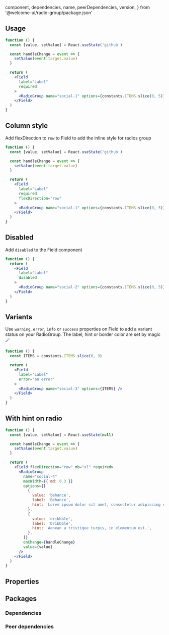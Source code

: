 
  component,
  dependencies,
  name,
  peerDependencies,
  version,
} from '@welcome-ui/radio-group/package.json'

<showcase
  version={version}
  name={name}
  component={component}
  description="Allows user to choose between some options and only one can be return."
/>

## Usage

```jsx
function () {
  const [value, setValue] = React.useState('github')

  const handleChange = event => {
    setValue(event.target.value)
  }

  return (
    <Field
      label="Label"
      required
    >
      <RadioGroup name="social-1" options={constants.ITEMS.slice(0, 5)} onChange={handleChange} value={value} />
    </Field>
  )
}
```

## Column style

Add flexDirection to `row` to Field to add the inline style for radios group

```jsx
function () {
  const [value, setValue] = React.useState('github')

  const handleChange = event => {
    setValue(event.target.value)
  }

  return (
    <Field
      label="Label"
      required
      flexDirection="row"
    >
      <RadioGroup name="social-1" options={constants.ITEMS.slice(0, 5)} onChange={handleChange} value={value} />
    </Field>
  )
}
```

## Disabled

Add `disabled` to the Field component

```jsx
function () {
  return (
    <Field
      label="Label"
      disabled
    >
      <RadioGroup name="social-2" options={constants.ITEMS.slice(0, 5)} value="github" />
    </Field>
  )
}
```

## Variants

Use `warning`, `error`, `info` or `success` properties on Field to add a variant status on your RadioGroup. The label, hint or border color are set by magic 🪄

```jsx
function () {
  const ITEMS = constants.ITEMS.slice(0, 3)

  return (
    <Field
      label="Label"
      error="an error"
    >
      <RadioGroup name="social-3" options={ITEMS} />
    </Field>
  )
}
```

## With hint on radio

```jsx
function () {
  const [value, setValue] = React.useState(null)

  const handleChange = event => {
    setValue(event.target.value)
  }

  return (
    <Field flexDirection="row" mb="xl" required>
      <RadioGroup
        name="social-4"
        maxWidth={{ md: 0.3 }}
        options={[
          {
            value: 'behance',
            label: 'Behance',
            hint: 'Lorem ipsum dolor sit amet, consectetur adipiscing elit.',
          },
          {
            value: 'dribbble',
            label: 'Dribbble',
            hint: 'Aenean a tristique turpis, in elementum est.',
          },
        ]}
        onChange={handleChange}
        value={value}
      />
    </Field>
  )
}
```

## Properties

<props propTypes={props.propTypes.RadioGroup} />

## Packages

### Dependencies

<dependencies dependencies={dependencies} />

### Peer dependencies

<dependencies dependencies={peerDependencies} />

<pagination />
